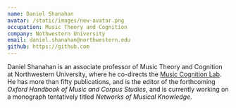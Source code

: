 ```yaml
---
name: Daniel Shanahan
avatar: /static/images/new-avatar.png
occupation: Music Theory and Cognition
company: Nothwestern University
email: daniel.shanahan@northwestern.edu
github: https://github.com
---
```


Daniel Shanahan is an associate professor of Music Theory and Cognition at Northwestern University, 
where he co-directs the [Music Cognition Lab](https://sites.northwestern.edu/mccll/). 
He has more than fifty publications, and is the editor 
of the forthcoming _Oxford Handbook of Music and Corpus Studies_, and is currently working on a monograph 
tentatively titled _Networks of Musical Knowledge_.